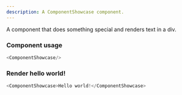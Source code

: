 ```yaml
---
description: A ComponentShowcase component.
---
```



A component that does something special and renders text in a div.

### Component usage
```js
<ComponentShowcase/>
```

### Render hello world!

```js live
<ComponentShowcase>Hello world!</ComponentShowcase>
```
